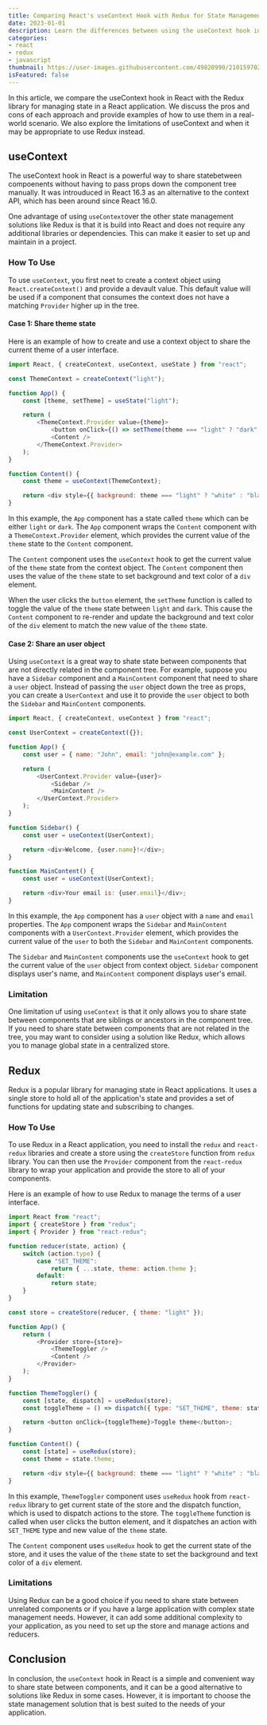 ```yaml
---
title: Comparing React's useContext Hook with Redux for State Management
date: 2023-01-01
description: Learn the differences between using the useContext hook in React and the Redux library for state management in a React application. Includes examples and tips for choosing the best solution for your needs.
categories:
- react
- redux
- javascript
thumbnail: https://user-images.githubusercontent.com/49820990/210159702-25ca4e81-5c46-43ae-a673-6928f9a0ac68.png
isFeatured: false
---
```


In this article, we compare the useContext hook in React with the Redux library for managing state in a React application. We discuss the pros and cons of each approach and provide examples of how to use them in a real-world scenario. We also explore the limitations of useContext and when it may be appropriate to use Redux instead.

## useContext

The useContext hook in React is a powerful way to share statebetween compoenents without having to pass props down the component tree manually. It was introuduced in React 16.3 as an alternative to the context API, which has been around since React 16.0.

One advantage of using `useContext`over the other state management solutions like Redux is that it is build into React and does not require any additional libraries or dependencies. This can make it easier to set up and maintain in a project.

### How To Use

To use `useContext`, you first neet to create a context object using `React.createContext()` and provide a devault value. This default value will be used if a component that consumes the context does not have a matching `Provider` higher up in the tree.

#### Case 1: Share theme state

Here is an example of how to create and use a context object to share the current theme of a user interface.

```js
import React, { createContext, useContext, useState } from "react";

const ThemeContext = createContext("light");

function App() {
	const [theme, setTheme] = useState("light");

	return (
		<ThemeContext.Provider value={theme}>
			<button onClick={() => setTheme(theme === "light" ? "dark" : "light")}>Toggle theme</button>
			<Content />
		</ThemeContext.Provider>
	);
}

function Content() {
	const theme = useContext(ThemeContext);

	return <div style={{ background: theme === "light" ? "white" : "black", color: theme === "light" ? "black" : "white" }}>Hello World</div>;
}
```

In this example, the `App` component has a state called `theme` which can be either `light` or `dark`. The `App` component wraps the `Content` component with a `ThemeContext.Provider` element, which provides the current value of the `theme` state to the `Content` component.

The `Content` component uses the `useContext` hook to get the current value of the `theme` state from the context object. The `Content` component then uses the value of the `theme` state to set background and text color of a `div` element.

When the user clicks the `button` element, the `setTheme` function is called to toggle the value of the `theme` state between `light` and `dark`. This cause the `Content` component to re-render and update the background and text color of the `div` element to match the new value of the `theme` state.

#### Case 2: Share an user object

Using `useContext` is a great way to shate state between components that are not directly related in the component tree. For example, suppose you have a `Sidebar` component and a `MainContent` component that need to share a `user` object. Instead of passing the `user` object down the tree as props, you can create a `UserContext` and use it to provide the `user` object to both the `Sidebar` and `MainContent` components.

```js
import React, { createContext, useContext } from "react";

const UserContext = createContext({});

function App() {
	const user = { name: "John", email: "john@example.com" };

	return (
		<UserContext.Provider value={user}>
			<Sidebar />
			<MainContent />
		</UserContext.Provider>
	);
}

function Sidebar() {
	const user = useContext(UserContext);

	return <div>Welcome, {user.name}!</div>;
}

function MainContent() {
	const user = useContext(UserContext);

	return <div>Your email is: {user.email}</div>;
}
```

In this example, the `App` component has a `user` object with a `name` and `email` properties. The `App` component wraps the `Sidebar` and `MainContent` components with a `UserContext.Provider` element, which provides the current value of the `user` to both the `Sidebar` and `MainContent` components.

The `Sidebar` and `MainContent` components use the `useContext` hook to get the current value of the `user` object from context object. `Sidebar` component displays user's name, and `MainContent` component displays user's email.

### Limitation

One limitation uf using `useContext` is that it only allows you to share state between components that are siblings or ancestors in the component tree. If you need to share state between components that are not related in the tree, you may want to consider using a solution like Redux, which allows you to manage global state in a centralized store.

## Redux

Redux is a popular library for managing state in React applications. It uses a single store to hold all of the application's state and provides a set of functions for updating state and subscribing to changes.

### How To Use

To use Redux in a React application, you need to install the `redux` and `react-redux` libraries and create a store using the `createStore` function from `redux` library. You can then use the `Provider` component from the `react-redux` library to wrap your application and provide the store to all of your components.

Here is an example of how to use Redux to manage the terms of a user interface.

```js
import React from "react";
import { createStore } from "redux";
import { Provider } from "react-redux";

function reducer(state, action) {
	switch (action.type) {
		case "SET_THEME":
			return { ...state, theme: action.theme };
		default:
			return state;
	}
}

const store = createStore(reducer, { theme: "light" });

function App() {
	return (
		<Provider store={store}>
			<ThemeToggler />
			<Content />
		</Provider>
	);
}

function ThemeToggler() {
	const [state, dispatch] = useRedux(store);
	const toggleTheme = () => dispatch({ type: "SET_THEME", theme: state.theme === "light" ? "dark" : "light" });

	return <button onClick={toggleTheme}>Toggle theme</button>;
}

function Content() {
	const [state] = useRedux(store);
	const theme = state.theme;

	return <div style={{ background: theme === "light" ? "white" : "black", color: theme === "light" ? "black" : "white" }}>Hello World</div>;
}
```

In this example, `ThemeToggler` component uses `useRedux` hook from `react-redux` library to get current state of the store and the dispatch function, which is used to dispatch actions to the store. The `toggleTheme` function is called when user clicks the button element, and it dispatches an action with `SET_THEME` type and new value of the `theme` state.

The `Content` component uses `useRedux` hook to get the current state of the store, and it uses the value of the `theme` state to set the background and text color of a `div` element.

### Limitations

Using Redux can be a good choice if you need to share state between unrelated components or if you have a large application with complex state management needs. However, it can add some additional complexity to your application, as you need to set up the store and manage actions and reducers.

## Conclusion

In conclusion, the `useContext` hook in React is a simple and convenient way to share state between components, and it can be a good alternative to solutions like Redux in some cases. However, it is important to choose the state management solution that is best suited to the needs of your application.